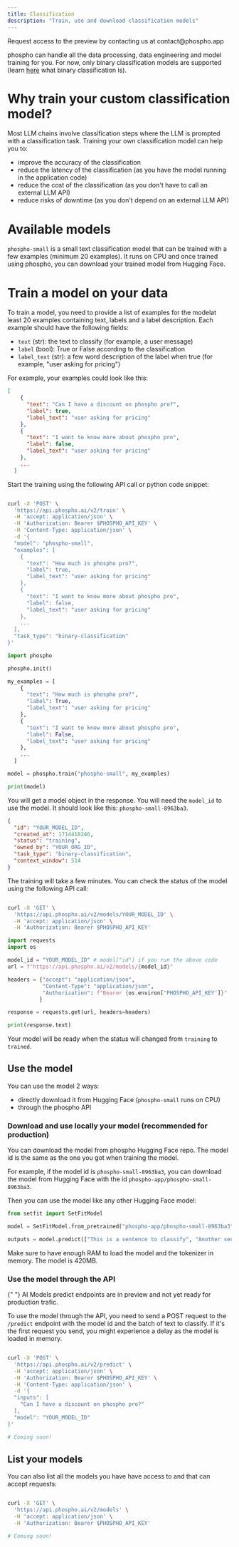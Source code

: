 ```yaml
---
title: Classification
description: "Train, use and download classification models"
---
```


<Note>
  Request access to the preview by contacting us at contact@phospho.app
</Note>

phospho can handle all the data processing, data engineering and model training for you.
For now, only binary classification models are supported (learn [here](https://en.wikipedia.org/wiki/Binary_classification) what binary classification is).

# Why train your custom classification model?

Most LLM chains involve classification steps where the LLM is prompted with a classification task.
Training your own classification model can help you to:

- improve the accuracy of the classification
- reduce the latency of the classification (as you have the model running in the application code)
- reduce the cost of the classification (as you don't have to call an external LLM API)
- reduce risks of downtime (as you don't depend on an external LLM API)

# Available models

`phospho-small` is a small text classification model that can be trained with a few examples (minimum 20 examples).
It runs on CPU and once trained using phospho, you can download your trained model from Hugging Face.

# Train a model on your data

To train a model, you need to provide a list of examples for the modelat least 20 examples containing text, labels and a label description.
Each example should have the following fields:

- `text` (str): the text to classify (for example, a user message)
- `label` (bool): True or False according to the classification
- `label_text` (str): a few word description of the label when true (for example, "user asking for pricing")

For example, your examples could look like this:

```json
[
    {
      "text": "Can I have a discount on phospho pro?",
      "label": true,
      "label_text": "user asking for pricing"
    },
    {
      "text": "I want to know more about phospho pro",
      "label": false,
      "label_text": "user asking for pricing"
    },
    ...
  ]
```

Start the training using the following API call or python code snippet:

<CodeGroup>

```bash HTTP API

curl -X 'POST' \
  'https://api.phospho.ai/v2/train' \
  -H 'accept: application/json' \
  -H 'Authorization: Bearer $PHOSPHO_API_KEY' \
  -H 'Content-Type: application/json' \
  -d '{
  "model": "phospho-small",
  "examples": [
    {
      "text": "How much is phospho pro?",
      "label": true,
      "label_text": "user asking for pricing"
    },
    {
      "text": "I want to know more about phospho pro",
      "label": false,
      "label_text": "user asking for pricing"
    },
    ...
  ],
  "task_type": "binary-classification"
}'
```

```python Python
import phospho

phospho.init()

my_examples = [
    {
      "text": "How much is phospho pro?",
      "label": True,
      "label_text": "user asking for pricing"
    },
    {
      "text": "I want to know more about phospho pro",
      "label": False,
      "label_text": "user asking for pricing"
    },
    ...
  ]

model = phospho.train("phospho-small", my_examples)

print(model)
```

</CodeGroup>

You will get a model object in the response. You will need the `model_id` to use the model. It should look like this: `phospho-small-8963ba3`.

```json
{
  "id": "YOUR_MODEL_ID",
  "created_at": 1714418246,
  "status": "training",
  "owned_by": "YOUR_ORG_ID",
  "task_type": "binary-classification",
  "context_window": 514
}
```

The training will take a few minutes. You can check the status of the model using the following API call:

<CodeGroup>

```bash HTTP API

curl -X 'GET' \
  'https://api.phospho.ai/v2/models/YOUR_MODEL_ID' \
  -H 'accept: application/json' \
  -H 'Authorization: Bearer $PHOSPHO_API_KEY'
```

```python Python
import requests
import os

model_id = "YOUR_MODEL_ID" # model["id"] if you run the above code
url = f"https://api.phospho.ai/v2/models/{model_id}"

headers = {"accept": "application/json",
           "Content-Type": "application/json",
           "Authorization": f"Bearer {os.environ['PHOSPHO_API_KEY']}"
          }

response = requests.get(url, headers=headers)

print(response.text)
```

</CodeGroup>

Your model will be ready when the status will changed from `training` to `trained`.

## Use the model

You can use the model 2 ways:

- directly download it from Hugging Face (`phospho-small` runs on CPU)
- through the phospho API

### Download and use locally your model (recommended for production)

You can download the model from phospho Hugging Face repo. The model id is the same as the one you got when training the model.

For example, if the model id is `phospho-small-8963ba3`, you can download the model from Hugging Face with the id `phospho-app/phospho-small-8963ba3`.

Then you can use the model like any other Hugging Face model:

```python
from setfit import SetFitModel

model = SetFitModel.from_pretrained("phospho-app/phospho-small-8963ba3")

outputs = model.predict(["This is a sentence to classify", "Another sentence"])
```

Make sure to have enough RAM to load the model and the tokenizer in memory. The model is 420MB.

### Use the model through the API

<Warning>
  {" "}
  AI Models predict endpoints are in preview and not yet ready for production trafic.
</Warning>

To use the model through the API, you need to send a POST request to the `/predict` endpoint with the model id and the batch of text to classify.
If it's the first request you send, you might experience a delay as the model is loaded in memory.

<CodeGroup>

```bash HTTP API

curl -X 'POST' \
  'https://api.phospho.ai/v2/predict' \
  -H 'accept: application/json' \
  -H 'Authorization: Bearer $PHOSPHO_API_KEY' \
  -H 'Content-Type: application/json' \
  -d '{
  "inputs": [
    "Can I have a discount on phospho pro?"
  ],
  "model": "YOUR_MODEL_ID"
}'
```

```python Python
# Coming soon!
```

</CodeGroup>

## List your models

You can also list all the models you have have access to and that can accept requests:

<CodeGroup>

```bash HTTP API

curl -X 'GET' \
  'https://api.phospho.ai/v2/models' \
  -H 'accept: application/json' \
  -H 'Authorization: Bearer $PHOSPHO_API_KEY'
```

```python Python
# Coming soon!
```

</CodeGroup>

